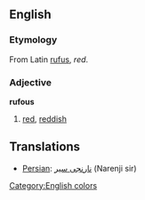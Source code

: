 ==English==
===Etymology===
From Latin [[rufus]], ''red''.
===Adjective===
'''rufous'''

#[[red]], [[reddish]]
[[Category:English colors]]

==Translations==

*[[Persian]]: [[نارنجی سیر]] (Narenji sir)
